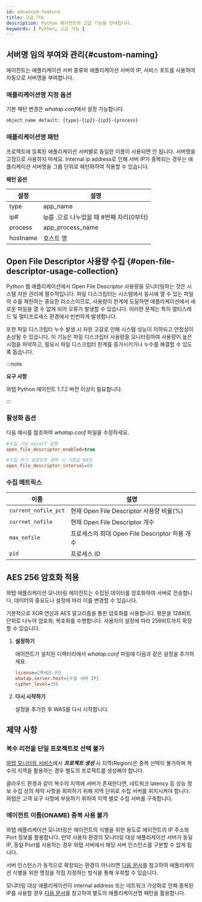 ```yaml
---
id: advanced-feature
title: 고급 기능
description: Python 에이전트의 고급 기능을 안내합니다.
keywords: [ Python, 고급 기능 ]
---
```


## 서버명 임의 부여와 관리{#custom-naming}

에이전트는 애플리케이션 서버 종류와 애플리케이션 서버의 IP, 서비스 포트를 사용하여 자동으로 서버명을 부여합니다.

### 애플리케이션명 지정 옵션

기본 패턴 변경은 *whatap.conf*에서 설정 가능합니다.

```bash
object_name default: {type}-{ip2}-{ip3}-{process}
```

### 애플리케이션명 패턴

프로젝트에 등록된 애플리케이션 서버별로 동일한 이름이 사용되면 안 됩니다. 서버명을 고정으로 사용하지 마세요. Internal ip address로 인해 서버 IP가 중복되는 경우는 애플리케이션 서버명을 그룹 단위로 패턴화하여 적용할 수 있습니다.

**패턴 옵션**

|설정|설명|
|----|----|
|type|app_name|
|ip#|Ip를 .으로 나누었을 때 #번째 자리(0부터)|
|process|app_process_name|
|hostname|호스트 명|


## Open File Descriptor 사용량 수집 {#open-file-descriptor-usage-collection}

Python 웹 애플리케이션에서 Open File Descriptor 사용량을 모니터링하는 것은 시스템 자원 관리에 필수적입니다. 파일 디스크립터는 시스템에서 동시에 열 수 있는 파일의 수를 제한하는 중요한 리소스이므로, 사용량이 한계에 도달하면 애플리케이션에서 새로운 파일을 열 수 없게 되어 오류가 발생할 수 있습니다. 이러한 문제는 특히 멀티스레드 및 멀티프로세스 환경에서 빈번하게 발생합니다.

또한 파일 디스크립터 누수 발생 시 자원 고갈로 인해 시스템 성능이 저하되고 안정성이 손상될 수 있습니다. 이 기능은 파일 디스크립터 사용량을 모니터링하여 사용량이 높은 시점을 파악하고, 필요시 파일 디스크립터 한계를 증가시키거나 누수를 해결할 수 있도록 돕습니다.

:::note 

**요구 사항**

와탭 Python 에이전트 1.7.2 버전 이상이 필요합니다. 

:::

### 활성화 옵션 

다음 예시를 참조하여 *whatap.conf* 파일을 수정하세요. 

```ini 
#수집 기능 on/off 설정
open_file_descriptor_enabled=true

#수집 주기 설정으로 생략 시 기본값 60초
open_file_descriptor_interval=60
```

### 수집 메트릭스

|이름|설명|
|---|---|
|`current_nofile_pct`|현재 Open File Descriptor 사용량 비율(%)|
|`currnet_nofile`|현재 Open File Descriptor 개수|
|`max_nofile`|프로세스의 최대 Open File Descriptor 허용 개수|
|`pid`|프로세스 ID|


## AES 256 암호화 적용

와탭 애플리케이션 모니터링 에이전트는 수집된 데이터를 암호화하여 서버로 전송합니다. 데이터의 중요도나 설정에 따라 이를 변경할 수 있습니다.  

기본적으로 XOR 연산과 AES 알고리즘을 통한 암호화를 사용합니다. 평문을 128비트 단위로 나누어 암호화, 복호화를 수행합니다. 사용자의 설정에 따라 256비트까지 확장할 수 있습니다.

1. **설정하기**

    에이전트가 설치된 디렉터리에서 *whatap.conf* 파일에 다음과 같은 설정을 추가하세요.

    ```ini title='whatap.conf'
    license={액세스 키}
    whatap.server.host={수집 서버 IP}
    cypher_level=256
    ```

1. **다시 시작하기**

    설정을 추가한 후 WAS를 다시 시작합니다.


## 제약 사항

### 복수 리전을 단일 프로젝트로 선택 불가

[와탭 모니터링 서비스](https://service.whatap.io)에서 ***프로젝트 생성*** 시 지역(Region)은 중복 선택이 불가하며 복수의 지역을 활용하는 경우 별도의 프로젝트를 생성해야 합니다.

클라우드 환경과 같이 복수의 지역에 서버가 존재한다면, 네트워크 latency 등 성능 정보 수집 상의 제약 사항을 회피하기 위해 지역 단위로 수집 서버를 위치시켜야 합니다. 와탭은 고객 요구 사항에 부응하기 위하여 지역 별로 수집 서버를 구축합니다.

### 에이전트 이름(ONAME) 중복 사용 불가

와탭 애플리케이션 모니터링은 에이전트의 식별을 위한 용도로 에이전트의 IP 주소와 Port 정보를 활용합니다. 만약 사용자 환경의 모니터링 대상 애플리케이션 서버가 동일 IP, 동일 Port를 사용하는 경우 와탭 서버에서 해당 서버 인스턴스를 구분할 수 없게 됩니다.

서버 인스턴스가 동적으로 확장되는 환경이 아니라면 [다음 문서](#custom-naming)를 참고하여 애플리케이션 식별을 위한 명칭을 직접 지정하는 방식을 통해 우회할 수 있습니다.

모니터링 대상 애플리케이션이 internal address 또는 네트워크 가상화로 인해 중복된 IP를 사용할 경우 [다음 문서](#custom-naming)를 참고하여 별도의 애플리케이션명 패턴을 활용합니다.
